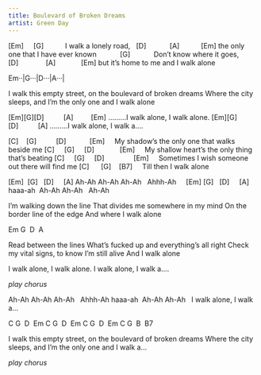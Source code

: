 ```yaml
---
title: Boulevard of Broken Dreams
artist: Green Day
---
```


[Em]     [G]          
I walk a lonely road, 
  [D]            [A]           [Em]
the only one that I have ever known
           [G]           
Don't know where it goes,
[D]              [A]             [Em]
but it's home to me and I walk alone

:::{.song-grid}
Em··|G···|D···|A···| 
:::

I walk this empty street, 
on the boulevard of broken dreams
Where the city sleeps, 
and I'm the only one and I walk alone


[Em][G][D]          [A]         [Em]
.........I walk alone, I walk alone.
[Em][G][D]          [A]
.........I walk alone, I walk a....


:::{.chorus}
[C]    [G]          [D]            [Em]
    My shadow's the only one that walks beside me
[C]     [G]     [D]             [Em]
    My shallow heart's the only thing that's beating
[C]     [G]     [D]               [Em]
    Sometimes I wish someone out there will find me
[C]      [G]    [B7]
    Till then I walk alone
:::


[Em]  [G]   [D]     [A]
Ah-Ah Ah-Ah Ah-Ah   Ahhh-Ah
    [Em] [G]   [D]     [A]
haaa-ah  Ah-Ah Ah-Ah   Ah-Ah


I'm walking down the line
That divides me somewhere in my mind
On the border line of the edge
And where I walk alone

:::{.song-grid}
Em G  D  A
:::

Read between the lines
What's fucked up and everything's all right
Check my vital signs, to know I'm still alive
And I walk alone


I walk alone, I walk alone.
I walk alone, I walk a....


*play chorus*


Ah-Ah Ah-Ah Ah-Ah   Ahhh-Ah
haaa-ah  Ah-Ah Ah-Ah  
I walk alone, I walk a...


:::{.song-grid}
 C G  D  Em 
 C G  D  Em 
 C G  D  Em 
 C G  B  B7 
:::


I walk this empty street, 
on the boulevard of broken dreams
Where the city sleeps, 
and I'm the only one and I walk a...


*play chorus*


